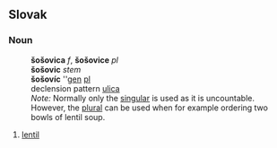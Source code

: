 ==Slovak==
===Noun===
:'''šošovica''' ''f'', '''šošovice''' ''pl''
:'''šošovic''' ''stem''
:'''šošovíc''' ''[[genitive|gen]] [[plural|pl]]
:declension pattern [[Slovak declension pattern ulica|ulica]]
:''Note:'' Normally only the [[singular]] is used as it is uncountable. However, the [[plural]] can be used when for example ordering two bowls of lentil soup.
#[[lentil]]